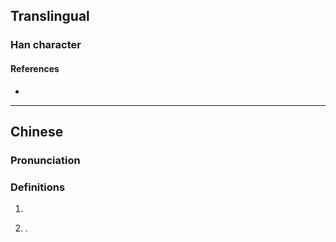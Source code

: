 {{character info}}
==Translingual==

===Han character===
{{Han char|rn=85|rad=水|as=10|sn=13|four=38131|canj=ETGF|ids=⿰氵羔}}

====References====
* {{Han ref|kx=0639.200|dkj=17930|dj=1046.120|hdz=31707.030|uh=6E94|ud=28308|bh=DE4A|bd=56906}}

----

==Chinese==
{{zh-forms}}

===Pronunciation===
{{zh-pron
|m=yǎo
|c=jiu5
|mc=y
|oc=y
|ma=
|cat=a,pn
}}

===Definitions===
{{zh-hanzi}}

# {{zh-used in|浩溔|[[onrushing]]}}
# {{surname|zh|nodot=1}}.